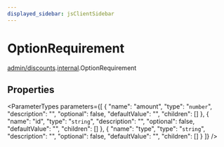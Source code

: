 ```yaml
---
displayed_sidebar: jsClientSidebar
---
```



# OptionRequirement

[admin/discounts](../../modules/admin_discounts.mdx).[internal](../../admin_discounts/modules/admin_discounts.internal.mdx).OptionRequirement

## Properties

<ParameterTypes parameters={[
  {
    "name": "amount",
    "type": "`number`",
    "description": "",
    "optional": false,
    "defaultValue": "",
    "children": []
  },
  {
    "name": "id",
    "type": "`string`",
    "description": "",
    "optional": false,
    "defaultValue": "",
    "children": []
  },
  {
    "name": "type",
    "type": "`string`",
    "description": "",
    "optional": false,
    "defaultValue": "",
    "children": []
  }
]} />
